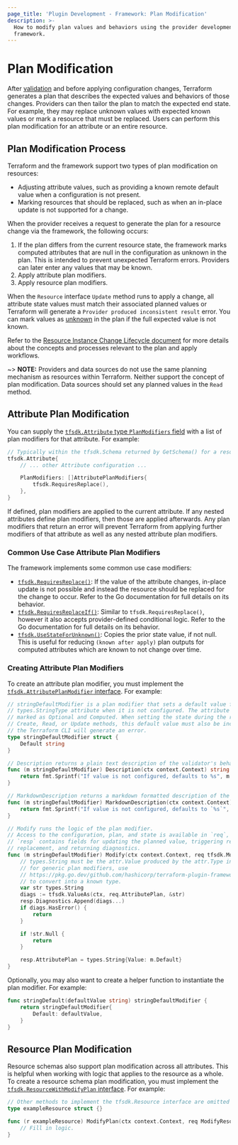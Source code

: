 ```yaml
---
page_title: 'Plugin Development - Framework: Plan Modification'
description: >-
  How to modify plan values and behaviors using the provider development
  framework.
---
```


# Plan Modification

After [validation](/terraform/plugin/framework/validation) and before applying configuration changes, Terraform generates a plan that describes the expected values and behaviors of those changes. Providers can then tailor the plan to match the expected end state. For example, they may replace unknown values with expected known values or mark a resource that must be replaced. Users can perform this plan modification for an attribute or an entire resource.

## Plan Modification Process

Terraform and the framework support two types of plan modification on resources:

-   Adjusting attribute values, such as providing a known remote default value when a configuration is not present.
-   Marking resources that should be replaced, such as when an in-place update is not supported for a change.

When the provider receives a request to generate the plan for a resource change via the framework, the following occurs:

1.  If the plan differs from the current resource state, the framework marks computed attributes that are null in the configuration as unknown in the plan. This is intended to prevent unexpected Terraform errors. Providers can later enter any values that may be known.
2.  Apply attribute plan modifiers.
3.  Apply resource plan modifiers.

When the `Resource` interface `Update` method runs to apply a change, all attribute state values must match their associated planned values or Terraform will generate a `Provider produced inconsistent result` error. You can mark values as [unknown](/terraform/plugin/framework/types#unknown) in the plan if the full expected value is not known.

Refer to the [Resource Instance Change Lifecycle document](https://github.com/hashicorp/terraform/blob/main/docs/resource-instance-change-lifecycle.md) for more details about the concepts and processes relevant to the plan and apply workflows.

~> **NOTE:** Providers and data sources do not use the same planning mechanism as resources within Terraform. Neither support the concept of plan modification. Data sources should set any planned values in the `Read` method.

## Attribute Plan Modification

You can supply the [`tfsdk.Attribute` type `PlanModifiers` field](https://pkg.go.dev/github.com/hashicorp/terraform-plugin-framework/tfsdk#Attribute.PlanModifiers) with a list of plan modifiers for that attribute. For example:

```go
// Typically within the tfsdk.Schema returned by GetSchema() for a resource.
tfsdk.Attribute{
    // ... other Attribute configuration ...

    PlanModifiers: []AttributePlanModifiers{
        tfsdk.RequiresReplace(),
    },
}
```

If defined, plan modifiers are applied to the current attribute. If any nested attributes define plan modifiers, then those are applied afterwards. Any plan modifiers that return an error will prevent Terraform from applying further modifiers of that attribute as well as any nested attribute plan modifiers.

### Common Use Case Attribute Plan Modifiers

The framework implements some common use case modifiers:

-   [`tfsdk.RequiresReplace()`](https://pkg.go.dev/github.com/hashicorp/terraform-plugin-framework/tfsdk#RequiresReplace): If the value of the attribute changes, in-place update is not possible and instead the resource should be replaced for the change to occur. Refer to the Go documentation for full details on its behavior.
-   [`tfsdk.RequiresReplaceIf()`](https://pkg.go.dev/github.com/hashicorp/terraform-plugin-framework/tfsdk#RequiresReplaceIf): Similar to `tfsdk.RequiresReplace()`, however it also accepts provider-defined conditional logic. Refer to the Go documentation for full details on its behavior.
-   [`tfsdk.UseStateForUnknown()`](https://pkg.go.dev/github.com/hashicorp/terraform-plugin-framework/tfsdk#UseStateForUnknown): Copies the prior state value, if not null. This is useful for reducing `(known after apply)` plan outputs for computed attributes which are known to not change over time.

### Creating Attribute Plan Modifiers

To create an attribute plan modifier, you must implement the [`tfsdk.AttributePlanModifier` interface](https://pkg.go.dev/github.com/hashicorp/terraform-plugin-framework/tfsdk#AttributePlanModifier). For example:

```go
// stringDefaultModifier is a plan modifier that sets a default value for a
// types.StringType attribute when it is not configured. The attribute must be
// marked as Optional and Computed. When setting the state during the resource
// Create, Read, or Update methods, this default value must also be included or
// the Terraform CLI will generate an error.
type stringDefaultModifier struct {
    Default string
}

// Description returns a plain text description of the validator's behavior, suitable for a practitioner to understand its impact.
func (m stringDefaultModifier) Description(ctx context.Context) string {
    return fmt.Sprintf("If value is not configured, defaults to %s", m.Default)
}

// MarkdownDescription returns a markdown formatted description of the validator's behavior, suitable for a practitioner to understand its impact.
func (m stringDefaultModifier) MarkdownDescription(ctx context.Context) string {
    return fmt.Sprintf("If value is not configured, defaults to `%s`", m.Default)
}

// Modify runs the logic of the plan modifier.
// Access to the configuration, plan, and state is available in `req`, while
// `resp` contains fields for updating the planned value, triggering resource
// replacement, and returning diagnostics.
func (m stringDefaultModifier) Modify(ctx context.Context, req tfsdk.ModifyAttributePlanRequest, resp *tfsdk.ModifyAttributePlanResponse) {
    // types.String must be the attr.Value produced by the attr.Type in the schema for this attribute
    // for generic plan modifiers, use
    // https://pkg.go.dev/github.com/hashicorp/terraform-plugin-framework/tfsdk#ConvertValue
    // to convert into a known type.
    var str types.String
    diags := tfsdk.ValueAs(ctx, req.AttributePlan, &str)
    resp.Diagnostics.Append(diags...)
    if diags.HasError() {
        return
    }

    if !str.Null {
        return
    }

    resp.AttributePlan = types.String{Value: m.Default}
}
```

Optionally, you may also want to create a helper function to instantiate the plan modifier. For example:

```go
func stringDefault(defaultValue string) stringDefaultModifier {
    return stringDefaultModifier{
        Default: defaultValue,
    }
}
```

## Resource Plan Modification

Resource schemas also support plan modification across all attributes. This is helpful when working with logic that applies to the resource as a whole. To create a resource schema plan modification, you must implement the [`tfsdk.ResourceWithModifyPlan` interface](https://pkg.go.dev/github.com/hashicorp/terraform-plugin-framework/tfsdk#ResourceWithModifyPlan). For example:

```go
// Other methods to implement the tfsdk.Resource interface are omitted for brevity
type exampleResource struct {}

func (r exampleResource) ModifyPlan(ctx context.Context, req ModifyResourcePlanRequest, resp *ModifyResourcePlanResponse) {
    // Fill in logic.
}
```
